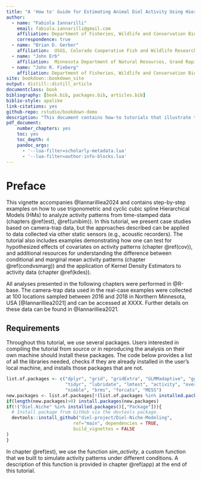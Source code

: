 ```yaml
--- 
title: "A 'How to' Guide for Estimating Animal Diel Activity Using Hierarchical Models"
author: 
  - name: "Fabiola Iannarilli"
    email: fabiola.iannarilli@gmail.com
    affiliation: Department of Fisheries, Wildlife and Conservation Biology, St. Paul, Minnesota, USA; Max Planck Institute of Animal Behavior, Konstanz, Germany 
    correspondence: true
  - name: "Brian D. Gerber"
    affiliation:  USGS, Colorado Cooperative Fish and Wildlife Research Unit, Colorado State University, Fort Collins, Colorado, USA
  - name: "John Erb"
    affiliation:  Minnesota Department of Natural Resources, Grand Rapids, Minnesota, USA
  - name: "John R. Fieberg"
    affiliation: Department of Fisheries, Wildlife and Conservation Biology, St. Paul, Minnesota, USA
site: bookdown::bookdown_site
output: distill::distill_article
documentclass: book
bibliography: [book.bib, packages.bib, articles.bib]
biblio-style: apalike
link-citations: yes
github-repo: rstudio/bookdown-demo
description: "This document contains how-to tutorials that illustrate the use of hierarchical models for the analysis of activity patterns. It accompanies the manuscript Iannarilli et al. 2024."
pdf_document: 
    number_chapters: yes
    toc: yes
    toc_depth: 4
    pandoc_args:
      - '--lua-filter=scholarly-metadata.lua'
      - '--lua-filter=author-info-blocks.lua'
---
```


# Preface {#preface}
<!-- paragraph to fix once we have defined the final order of the chapters -->

This vignette accompanies @Iannarilliea2024 and contains step-by-step examples on how to use trigonometric and cyclic cubic spline Hierarchical Models (HMs) to analyze activity patterns from time-stamped data (chapters \@ref(est), \@ref(unibim)). In this tutorial, we present case studies based on camera-trap data, but the approaches described can be applied to data collected via other static sensors (e.g., acoustic recorders). The tutorial also includes examples demonstrating how one can test for hypothesized effects of covariates on activity patterns (chapter \@ref(cov)), and additional resources for understanding the difference between conditional and marginal mean activity patterns (chapter \@ref(condvsmarg)) and the application of Kernel Density Estimators to activity data (chapter \@ref(kdes)).

All analyses presented in the following chapters were performed in @R-base. The camera-trap data used in the real-case examples were collected at 100 locations sampled between 2016 and 2018 in Northern Minnesota, USA [@Iannarilliea2021] and can be accessed at XXXX. Further details on these data can be found in @Iannarilliea2021.

## Requirements

Throughout this tutorial, we use several packages. Users interested in compiling the tutorial from source or in reproducing the analysis on their own machine should install these packages. The code below provides a list of all the libraries needed, checks if they are already installed in the user's local machine, and installs those packages that are not.

<!--- Changed to eval = FALSE to avoid actually running this code ;) --->
``` r
list.of.packages <- c("dplyr", "grid", "gridExtra", "GLMMadaptive", "ggpubr", "mgcv", 
                      "tidyr", "lubridate", "lmtest", "activity", "overlap", "circular", 
                      "nimble", "brms", "forcats", "MESS")
new.packages <- list.of.packages[!(list.of.packages %in% installed.packages()[,"Package"])]
if(length(new.packages)>0) install.packages(new.packages)
if(!("Diel.Niche" %in% installed.packages()[,"Package"])){
  # Install package from GitHub via the devtools package.
  devtools::install_github("diel-project/Diel-Niche-Modeling",
                         ref="main", dependencies = TRUE,
                         build_vignettes = FALSE
)
} 

```

In chapter \@ref(est), we use the function *sim_activity*, a custom function that we built to simulate activity patterns under different conditions. A description of this function is provided in chapter \@ref(app) at the end of this tutorial.